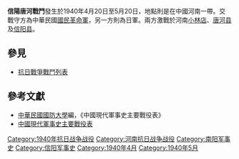 {{Infobox Military Conflict|
campaign=|
image=|
caption=|
conflict=信陽唐河戰鬥|
date=1940年4月20日－1940年5月20日|
place=[[中國|中國]][[河南|河南]]|
result=雙方激戰對峙|
combatant1=中華民國革命軍第31集團軍、第2集團軍|
combatant2=日軍之中國派遣軍11軍| 
commander1=[[湯恩伯|湯恩伯]]、[[孫連仲|孫連仲]]|
commander2=|
strength1=|
strength2=|
casualties1=傷亡13000人失蹤500人|
casualties2=傷亡10000人|
}}
'''信陽唐河戰鬥'''發生於1940年4月20日至5月20日，地點則是在中國河南一帶。交戰守方為中華民國[[國民革命軍|國民革命軍]]，另一方則為日軍。兩方激戰於河南[[小林店|小林店]]、[[唐河县|唐河县]]及[[信阳县|信阳县]]。

==參見==
*[[抗日戰爭戰鬥列表|抗日戰爭戰鬥列表]]
==參考文獻==
*[[中華民國|中華民國]][[國防大學_(臺灣)|國防大學]]編，《中國現代軍事史主要戰役表》
*[http://www.docin.com/p-90115.html 中國現代軍事史主要戰役表]{{Wayback|url=http://www.docin.com/p-90115.html |date=20160508101539 }}

[[Category:1940年抗日战争战役|Category:1940年抗日战争战役]]
[[Category:河南抗日战争战役|Category:河南抗日战争战役]]
[[Category:南阳军事史|Category:南阳军事史]]
[[Category:信阳军事史|Category:信阳军事史]]
[[Category:1940年4月|Category:1940年4月]]
[[Category:1940年5月|Category:1940年5月]]